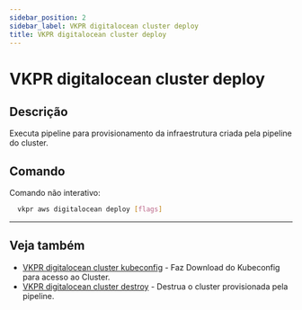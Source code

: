 ```yaml
---
sidebar_position: 2
sidebar_label: VKPR digitalocean cluster deploy
title: VKPR digitalocean cluster deploy
---
```


# VKPR digitalocean cluster deploy

## Descrição

Executa pipeline para provisionamento da infraestrutura criada pela pipeline do cluster.

## Comando

Comando não interativo:

```bash
  vkpr aws digitalocean deploy [flags]
```

---

## Veja também

- [VKPR digitalocean cluster kubeconfig](/docs/commands/digitalocean/cluster/kubeconfig) - Faz Download do Kubeconfig para acesso ao Cluster.
- [VKPR digitalocean cluster destroy](/docs/commands/digitalocean/cluster/destroy) - Destrua o cluster provisionada pela pipeline.
